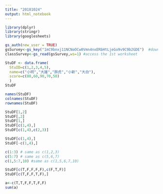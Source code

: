 ```yaml
---
title: "20181024"
output: html_notebook
---
```


```r
library(dplyr)
library(stringr)
library(googlesheets)

gs_auth(new_user = TRUE)
gsSurvey<-gs_key("1mC9bnxj11NCNoOCw0Vmn4nxERbHtLjeGo9v9C9b2GDE")  #download sheet information as an object
classSurvey<-gs_read(gsSurvey,ws=1) #access the 1st worksheet

StuDF <- data.frame(
  StuID=c(1,2,3,4,5),
  name=c("小明","大雄","胖虎","小新","大白"),
  score=c(80,60,90,70,50)
  )
StuDF 
```

```r
names(StuDF) 
colnames(StuDF)
rownames(StuDF)

StuDF[1,2]
StuDF[,2]
StuDF[1,]
StuDF[c(1,4),]
StuDF[c(1,4),c(2,3)]
```

```r
StuDF[c(1,4),]
StuDF[-c(1,4),]
```

```r
c(1:3) # same as c(1,2,3)
c(5:7) # same as c(5,6,7)
c(1,5:7,10) #same as c(1,5,6,7,10)
```

```r
StuDF[c(T,F,F,F,F),c(F,T,F)]
StuDF[c(T,F,F,T,F),]

a<-c(T,T,F,F,T,F,F)
sum(a)
```

